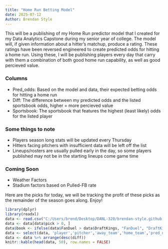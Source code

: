 ```yaml
---
title: "Home Run Betting Model"
date: 2025-07-12
Author: Brendan Style
---
```


This will be a publishing of my Home Run predictor model that I created for my
Data Analytics Capstone during my senior year of college. The model will, if given
information about a hitter's matchup, produce a rating. These ratings
have been reversed engineered to create predicted odds for hitting a home run. Using
these, I will be publishing players every day that carry with them a combination
of both good home run capability, as well as good percieved value.

### Columns

- Pred_odds: Based on the model and data, their expected betting odds for hitting a home run
- Diff: The difference between my predicted odds and the listed sportsbook odds, higher = more percieved value
- Sportsbook: The sportsbook that features the highest (least likely) odds for the listed player


### Some things to note

- Players season long stats will be updated every Thursday
- Hitters facing pitchers with insufficient data will be left off the list
- Lineups/rosters are usually pulled early in the day, so some players published may
not be in the starting lineups come game time

### Coming Soon
- Weather Factors
- Stadium factors based on Pulled-FB rate

Here are the picks for today, we will be tracking the profit of these picks as
the remainder of the season goes along. Enjoy!


```r
library(dplyr)
library(readxl)
data <- read.csv("C:/Users/brend/Desktop/DANL-320/brendan-style.github.io/daily_lineups.csv")
data <- data[data$pick > 0, ]
data$book <- ifelse(data$FanDuel > data$DraftKings, "FanDuel", "DraftKings")
data <- select(data, 'player','pitcher','away_team','home_team','pred_odds','diff','book')
data <- data %>% arrange(desc(diff))
knitr::kable(head(data, 50), row.names = FALSE)
```